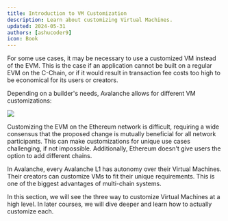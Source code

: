 ```yaml
---
title: Introduction to VM Customization
description: Learn about customizing Virtual Machines.
updated: 2024-05-31
authors: [ashucoder9]
icon: Book
---
```



For some use cases, it may be necessary to use a customized <GlossaryTerm>VM</GlossaryTerm> instead of the <GlossaryTerm>EVM</GlossaryTerm>. This is the case if an application cannot be built on a regular EVM on the <GlossaryTerm>C-Chain</GlossaryTerm>, or if it would result in transaction fee costs too high to be economical for its users or creators.

Depending on a builder's needs, <GlossaryTerm>Avalanche</GlossaryTerm> allows for different VM customizations:

![](/course-images/avalanche-fundamentals/32.png)

Customizing the EVM on the Ethereum network is difficult, requiring a wide consensus that the proposed change is mutually beneficial for all network participants. This can make customizations for unique use cases challenging, if not impossible. Additionally, Ethereum doesn't give users the option to add different chains. 

In Avalanche, every <GlossaryTerm>Avalanche L1</GlossaryTerm> has autonomy over their <GlossaryTerm>Virtual Machines</GlossaryTerm>. Their creators can customize VMs to fit their unique requirements. This is one of the biggest advantages of multi-chain systems. 

In this section, we will see the three way to customize Virtual Machines at a high level. In later courses, we will dive deeper and learn how to actually customize each. 